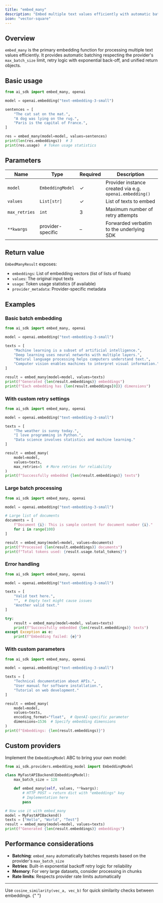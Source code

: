 ```yaml
---
title: "embed_many"
description: "Embed multiple text values efficiently with automatic batching and retry logic."
icon: "vector-square"
---
```



## Overview

`embed_many` is the primary embedding function for processing multiple text values efficiently. It provides automatic batching respecting the provider's `max_batch_size` limit, retry logic with exponential back-off, and unified return objects.

## Basic usage

```python embed_many.py
from ai_sdk import embed_many, openai

model = openai.embedding("text-embedding-3-small")

sentences = [
    "The cat sat on the mat.",
    "A dog was lying on the rug.",
    "Paris is the capital of France.",
]

res = embed_many(model=model, values=sentences)
print(len(res.embeddings))  # 3
print(res.usage)  # Token usage statistics
```

## Parameters

| Name          | Type              | Required | Description                                             |
| ------------- | ----------------- | -------- | ------------------------------------------------------- |
| `model`       | `EmbeddingModel`  | ✓        | Provider instance created via e.g. `openai.embedding()` |
| `values`      | `List[str]`       | ✓        | List of texts to embed                                  |
| `max_retries` | `int`             | 3        | Maximum number of retry attempts                        |
| `**kwargs`    | provider-specific | –        | Forwarded verbatim to the underlying SDK                |

## Return value

`EmbedManyResult` exposes:

- `embeddings`: List of embedding vectors (list of lists of floats)
- `values`: The original input texts
- `usage`: Token usage statistics (if available)
- `provider_metadata`: Provider-specific metadata

## Examples

### Basic batch embedding

```python
from ai_sdk import embed_many, openai

model = openai.embedding("text-embedding-3-small")

texts = [
    "Machine learning is a subset of artificial intelligence.",
    "Deep learning uses neural networks with multiple layers.",
    "Natural language processing helps computers understand text.",
    "Computer vision enables machines to interpret visual information."
]

result = embed_many(model=model, values=texts)
print(f"Generated {len(result.embeddings)} embeddings")
print(f"Each embedding has {len(result.embeddings[0])} dimensions")
```

### With custom retry settings

```python
from ai_sdk import embed_many, openai

model = openai.embedding("text-embedding-3-small")

texts = [
    "The weather is sunny today.",
    "I love programming in Python.",
    "Data science involves statistics and machine learning."
]

result = embed_many(
    model=model,
    values=texts,
    max_retries=5  # More retries for reliability
)
print(f"Successfully embedded {len(result.embeddings)} texts")
```

### Large batch processing

```python
from ai_sdk import embed_many, openai

model = openai.embedding("text-embedding-3-small")

# Large list of documents
documents = [
    f"Document {i}: This is sample content for document number {i}."
    for i in range(100)
]

result = embed_many(model=model, values=documents)
print(f"Processed {len(result.embeddings)} documents")
print(f"Total tokens used: {result.usage.total_tokens}")
```

### Error handling

```python
from ai_sdk import embed_many, openai

model = openai.embedding("text-embedding-3-small")

texts = [
    "Valid text here.",
    "",  # Empty text might cause issues
    "Another valid text."
]

try:
    result = embed_many(model=model, values=texts)
    print(f"Successfully embedded {len(result.embeddings)} texts")
except Exception as e:
    print(f"Embedding failed: {e}")
```

### With custom parameters

```python
from ai_sdk import embed_many, openai

model = openai.embedding("text-embedding-3-small")

texts = [
    "Technical documentation about APIs.",
    "User manual for software installation.",
    "Tutorial on web development."
]

result = embed_many(
    model=model,
    values=texts,
    encoding_format="float",  # OpenAI-specific parameter
    dimensions=1536  # Specify embedding dimensions
)
print(f"Embeddings: {len(result.embeddings)}")
```

## Custom providers

Implement the `EmbeddingModel` ABC to bring your own model:

```python
from ai_sdk.providers.embedding_model import EmbeddingModel

class MyFastAPIBackend(EmbeddingModel):
    max_batch_size = 128

    def embed_many(self, values, **kwargs):
        # HTTP POST → return dict with "embeddings" key
        # Implementation here
        pass

# Now use it with embed_many
model = MyFastAPIBackend()
texts = ["Hello", "World", "Test"]
result = embed_many(model=model, values=texts)
print(f"Generated {len(result.embeddings)} embeddings")
```

## Performance considerations

- **Batching**: `embed_many` automatically batches requests based on the provider's `max_batch_size`
- **Retries**: Built-in exponential backoff retry logic for reliability
- **Memory**: For very large datasets, consider processing in chunks
- **Rate limits**: Respects provider rate limits automatically

---

<Tip>
  Use <code>cosine_similarity(vec_a, vec_b)</code> for quick similarity checks between embeddings.
</Tip>{" "}
